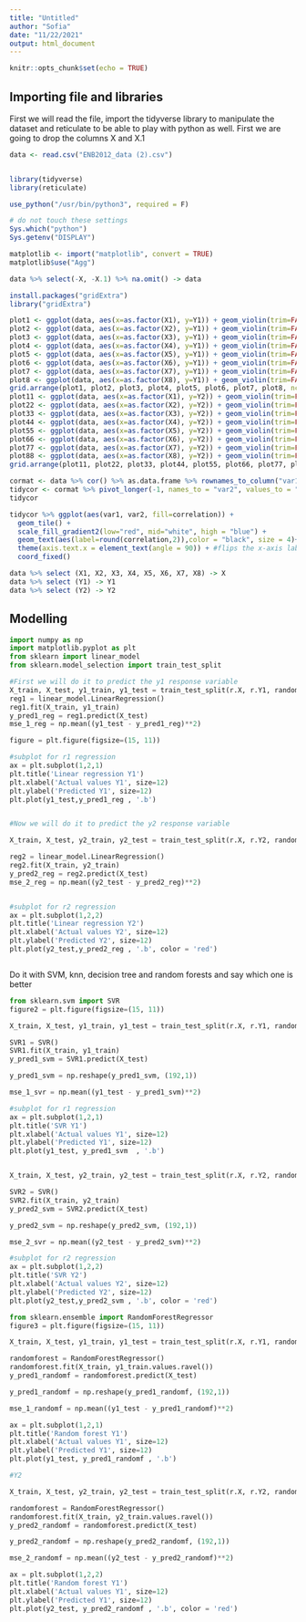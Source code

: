 ```yaml
---
title: "Untitled"
author: "Sofia"
date: "11/22/2021"
output: html_document
---
```


```r
knitr::opts_chunk$set(echo = TRUE)
```

## Importing file and libraries

First we will read the file, import the tidyverse library to manipulate the dataset and reticulate to be able to play with python as well. First we are going to drop the columns X and X.1

```r
data <- read.csv("ENB2012_data (2).csv")


library(tidyverse) 
library(reticulate) 

use_python("/usr/bin/python3", required = F)

# do not touch these settings
Sys.which("python")
Sys.getenv("DISPLAY") 

matplotlib <- import("matplotlib", convert = TRUE)
matplotlib$use("Agg")

data %>% select(-X, -X.1) %>% na.omit() -> data

install.packages("gridExtra")
library("gridExtra")

```

```r

plot1 <- ggplot(data, aes(x=as.factor(X1), y=Y1)) + geom_violin(trim=FALSE, color = "red") + geom_boxplot(width=0.1) + theme(legend.position = "none", axis.text.x = element_text(angle = 90, vjust = 0.5, hjust=1)) + labs(x = "X1", y = "Y1")
plot2 <- ggplot(data, aes(x=as.factor(X2), y=Y1)) + geom_violin(trim=FALSE, color = "orange") + geom_boxplot(width=0.1) + theme(legend.position = "none", axis.text.x = element_text(angle = 90, vjust = 0.5, hjust=1)) + labs(x = "X2", y = "Y1")
plot3 <- ggplot(data, aes(x=as.factor(X3), y=Y1)) + geom_violin(trim=FALSE, color = "yellow") + geom_boxplot(width=0.1) + theme(legend.position = "none", axis.text.x = element_text(angle = 90, vjust = 0.5, hjust=1)) + labs(x = "X3", y = "Y1")
plot4 <- ggplot(data, aes(x=as.factor(X4), y=Y1)) + geom_violin(trim=FALSE, color = "green") + geom_boxplot(width=0.1) + theme(legend.position = "none", axis.text.x = element_text(angle = 90, vjust = 0.5, hjust=1)) + labs(x = "X4", y = "Y1")
plot5 <- ggplot(data, aes(x=as.factor(X5), y=Y1)) + geom_violin(trim=FALSE, color = "blue") + geom_boxplot(width=0.1) + theme(legend.position = "none", axis.text.x = element_text(angle = 90, vjust = 0.5, hjust=1)) + labs(x = "X5", y = "Y1")
plot6 <- ggplot(data, aes(x=as.factor(X6), y=Y1)) + geom_violin(trim=FALSE, color = "pink") + geom_boxplot(width=0.1) + theme(legend.position = "none", axis.text.x = element_text(angle = 90, vjust = 0.5, hjust=1)) + labs(x = "X6", y = "Y1")
plot7 <- ggplot(data, aes(x=as.factor(X7), y=Y1)) + geom_violin(trim=FALSE, color = "violet") + geom_boxplot(width=0.1) + theme(legend.position = "none", axis.text.x = element_text(angle = 90, vjust = 0.5, hjust=1)) + labs(x = "X7", y = "Y1")
plot8 <- ggplot(data, aes(x=as.factor(X8), y=Y1)) + geom_violin(trim=FALSE, color = "black") + geom_boxplot(width=0.1) + theme(legend.position = "none", axis.text.x = element_text(angle = 90, vjust = 0.5, hjust=1)) + labs(x = "X8", y = "Y1")
grid.arrange(plot1, plot2, plot3, plot4, plot5, plot6, plot7, plot8, ncol=4)
plot11 <- ggplot(data, aes(x=as.factor(X1), y=Y2)) + geom_violin(trim=FALSE, color = "red") + geom_boxplot(width=0.1) + theme(legend.position = "none", axis.text.x = element_text(angle = 90, vjust = 0.5, hjust=1)) + labs(x = "X1", y = "Y2")
plot22 <- ggplot(data, aes(x=as.factor(X2), y=Y2)) + geom_violin(trim=FALSE, color = "orange") + geom_boxplot(width=0.1) + theme(legend.position = "none", axis.text.x = element_text(angle = 90, vjust = 0.5, hjust=1)) + labs(x = "X2", y = "Y2")
plot33 <- ggplot(data, aes(x=as.factor(X3), y=Y2)) + geom_violin(trim=FALSE, color = "yellow") + geom_boxplot(width=0.1) + theme(legend.position = "none", axis.text.x = element_text(angle = 90, vjust = 0.5, hjust=1)) + labs(x = "X3", y = "Y2")
plot44 <- ggplot(data, aes(x=as.factor(X4), y=Y2)) + geom_violin(trim=FALSE, color = "green") + geom_boxplot(width=0.1) + theme(legend.position = "none", axis.text.x = element_text(angle = 90, vjust = 0.5, hjust=1)) + labs(x = "X4", y = "Y2")
plot55 <- ggplot(data, aes(x=as.factor(X5), y=Y2)) + geom_violin(trim=FALSE, color = "blue") + geom_boxplot(width=0.1) + theme(legend.position = "none", axis.text.x = element_text(angle = 90, vjust = 0.5, hjust=1)) + labs(x = "X5", y = "Y2")
plot66 <- ggplot(data, aes(x=as.factor(X6), y=Y2)) + geom_violin(trim=FALSE, color = "pink") + geom_boxplot(width=0.1) + theme(legend.position = "none", axis.text.x = element_text(angle = 90, vjust = 0.5, hjust=1)) + labs(x = "X6", y = "Y2")
plot77 <- ggplot(data, aes(x=as.factor(X7), y=Y2)) + geom_violin(trim=FALSE, color = "violet") + geom_boxplot(width=0.1) + theme(legend.position = "none", axis.text.x = element_text(angle = 90, vjust = 0.5, hjust=1)) + labs(x = "X7", y = "Y2")
plot88 <- ggplot(data, aes(x=as.factor(X8), y=Y2)) + geom_violin(trim=FALSE, color = "black") + geom_boxplot(width=0.1) + theme(legend.position = "none", axis.text.x = element_text(angle = 90, vjust = 0.5, hjust=1)) + labs(x = "X8", y = "Y2")
grid.arrange(plot11, plot22, plot33, plot44, plot55, plot66, plot77, plot88, ncol=4)

```
```r
cormat <- data %>% cor() %>% as.data.frame %>% rownames_to_column("var1")
tidycor <- cormat %>% pivot_longer(-1, names_to = "var2", values_to = "correlation")
tidycor

tidycor %>% ggplot(aes(var1, var2, fill=correlation)) + 
  geom_tile() + 
  scale_fill_gradient2(low="red", mid="white", high = "blue") +
  geom_text(aes(label=round(correlation,2)),color = "black", size = 4)+ #overlays correlation values
  theme(axis.text.x = element_text(angle = 90)) + #flips the x-axis labels
  coord_fixed()

```

```r
data %>% select (X1, X2, X3, X4, X5, X6, X7, X8) -> X
data %>% select (Y1) -> Y1
data %>% select (Y2) -> Y2

```


## Modelling

```python
import numpy as np
import matplotlib.pyplot as plt
from sklearn import linear_model
from sklearn.model_selection import train_test_split

#First we will do it to predict the y1 response variable
X_train, X_test, y1_train, y1_test = train_test_split(r.X, r.Y1, random_state=0)
reg1 = linear_model.LinearRegression()
reg1.fit(X_train, y1_train)
y_pred1_reg = reg1.predict(X_test)
mse_1_reg = np.mean((y1_test - y_pred1_reg)**2)

figure = plt.figure(figsize=(15, 11))

#subplot for r1 regression
ax = plt.subplot(1,2,1)
plt.title('Linear regression Y1')
plt.xlabel('Actual values Y1', size=12)
plt.ylabel('Predicted Y1', size=12)
plt.plot(y1_test,y_pred1_reg , '.b')


#Now we will do it to predict the y2 response variable

X_train, X_test, y2_train, y2_test = train_test_split(r.X, r.Y2, random_state=0)

reg2 = linear_model.LinearRegression()
reg2.fit(X_train, y2_train)
y_pred2_reg = reg2.predict(X_test)
mse_2_reg = np.mean((y2_test - y_pred2_reg)**2)


#subplot for r2 regression
ax = plt.subplot(1,2,2)
plt.title('Linear regression Y2')
plt.xlabel('Actual values Y2', size=12)
plt.ylabel('Predicted Y2', size=12)
plt.plot(y2_test,y_pred2_reg , '.b', color = 'red')



```

Do it with SVM, knn, decision tree and random forests and say which one is better

```python
from sklearn.svm import SVR
figure2 = plt.figure(figsize=(15, 11))

X_train, X_test, y1_train, y1_test = train_test_split(r.X, r.Y1, random_state=0)

SVR1 = SVR()
SVR1.fit(X_train, y1_train) 
y_pred1_svm = SVR1.predict(X_test)

y_pred1_svm = np.reshape(y_pred1_svm, (192,1))

mse_1_svr = np.mean((y1_test - y_pred1_svm)**2)

#subplot for r1 regression
ax = plt.subplot(1,2,1)
plt.title('SVR Y1')
plt.xlabel('Actual values Y1', size=12)
plt.ylabel('Predicted Y1', size=12)
plt.plot(y1_test, y_pred1_svm  , '.b')


X_train, X_test, y2_train, y2_test = train_test_split(r.X, r.Y2, random_state=0)

SVR2 = SVR()
SVR2.fit(X_train, y2_train) 
y_pred2_svm = SVR2.predict(X_test)

y_pred2_svm = np.reshape(y_pred2_svm, (192,1))

mse_2_svr = np.mean((y2_test - y_pred2_svm)**2)

#subplot for r2 regression
ax = plt.subplot(1,2,2)
plt.title('SVR Y2')
plt.xlabel('Actual values Y2', size=12)
plt.ylabel('Predicted Y2', size=12)
plt.plot(y2_test,y_pred2_svm , '.b', color = 'red')

```
```python
from sklearn.ensemble import RandomForestRegressor
figure3 = plt.figure(figsize=(15, 11))

X_train, X_test, y1_train, y1_test = train_test_split(r.X, r.Y1, random_state=0)

randomforest = RandomForestRegressor()
randomforest.fit(X_train, y1_train.values.ravel())
y_pred1_randomf = randomforest.predict(X_test)

y_pred1_randomf = np.reshape(y_pred1_randomf, (192,1))

mse_1_randomf = np.mean((y1_test - y_pred1_randomf)**2)

ax = plt.subplot(1,2,1)
plt.title('Random forest Y1')
plt.xlabel('Actual values Y1', size=12)
plt.ylabel('Predicted Y1', size=12)
plt.plot(y1_test, y_pred1_randomf , '.b')

#Y2

X_train, X_test, y2_train, y2_test = train_test_split(r.X, r.Y2, random_state=0)

randomforest = RandomForestRegressor()
randomforest.fit(X_train, y2_train.values.ravel())
y_pred2_randomf = randomforest.predict(X_test)

y_pred2_randomf = np.reshape(y_pred2_randomf, (192,1))

mse_2_randomf = np.mean((y2_test - y_pred2_randomf)**2)

ax = plt.subplot(1,2,2)
plt.title('Random forest Y1')
plt.xlabel('Actual values Y1', size=12)
plt.ylabel('Predicted Y1', size=12)
plt.plot(y2_test, y_pred2_randomf , '.b', color = 'red')




```





